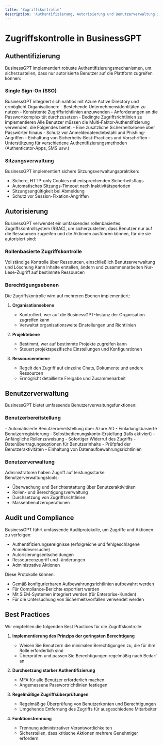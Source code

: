 ```yaml
---
title: 'Zugriffskontrolle'
description: 'Authentifizierung, Autorisierung und Benutzerverwaltung in BusinessGPT'
---
```


# Zugriffskontrolle in BusinessGPT

## Authentifizierung

BusinessGPT implementiert robuste Authentifizierungsmechanismen, um sicherzustellen, dass nur autorisierte Benutzer auf die Plattform zugreifen können:

### Single Sign-On (SSO)

<AccordionGroup>
  <Accordion icon="key" title="Azure AD Integration">
    BusinessGPT integriert sich nahtlos mit Azure Active Directory und ermöglicht Organisationen:
    - Bestehende Unternehmensidentitäten zu nutzen
    - Konsistente Zugriffsrichtlinien anzuwenden
    - Anforderungen an die Passwortkomplexität durchzusetzen
    - Bedingte Zugriffsrichtlinien zu implementieren
  </Accordion>
  <Accordion icon="shield-check" title="Multi-Faktor-Authentifizierung (MFA)">
    Alle Benutzer müssen die Multi-Faktor-Authentifizierung verwenden, die Folgendes bietet:
    - Eine zusätzliche Sicherheitsebene über Passwörter hinaus
    - Schutz vor Anmeldedatendiebstahl und Phishing-Angriffen
    - Einhaltung von Sicherheits-Best-Practices und Vorschriften
    - Unterstützung für verschiedene Authentifizierungsmethoden (Authenticator-Apps, SMS usw.)
  </Accordion>
</AccordionGroup>

### Sitzungsverwaltung

BusinessGPT implementiert sichere Sitzungsverwaltungspraktiken:

- Sichere, HTTP-only Cookies mit entsprechenden Sicherheitsflags
- Automatisches Sitzungs-Timeout nach Inaktivitätsperioden
- Sitzungsungültigkeit bei Abmeldung
- Schutz vor Session-Fixation-Angriffen

## Autorisierung

BusinessGPT verwendet ein umfassendes rollenbasiertes Zugriffskontrollsystem (RBAC), um sicherzustellen, dass Benutzer nur auf die Ressourcen zugreifen und die Aktionen ausführen können, für die sie autorisiert sind:

### Rollenbasierte Zugriffskontrolle

<CardGroup cols={3}>
  <Card title="Besitzer" icon="crown">
    Vollständige Kontrolle über Ressourcen, einschließlich Benutzerverwaltung und Löschung
  </Card>
  <Card title="Bearbeiter" icon="pen-to-square">
    Kann Inhalte erstellen, ändern und zusammenarbeiten
  </Card>
  <Card title="Betrachter" icon="eye">
    Nur-Lese-Zugriff auf bestimmte Ressourcen
  </Card>
</CardGroup>

### Berechtigungsebenen

Die Zugriffskontrolle wird auf mehreren Ebenen implementiert:

1. **Organisationsebene**
   - Kontrolliert, wer auf die BusinessGPT-Instanz der Organisation zugreifen kann
   - Verwaltet organisationsweite Einstellungen und Richtlinien

2. **Projektebene**
   - Bestimmt, wer auf bestimmte Projekte zugreifen kann
   - Steuert projektspezifische Einstellungen und Konfigurationen

3. **Ressourcenebene**
   - Regelt den Zugriff auf einzelne Chats, Dokumente und andere Ressourcen
   - Ermöglicht detaillierte Freigabe und Zusammenarbeit

## Benutzerverwaltung

BusinessGPT bietet umfassende Benutzerverwaltungsfunktionen:

### Benutzerbereitstellung

<AccordionGroup>
  <Accordion icon="user-plus" title="Benutzer-Onboarding">
    - Automatisierte Benutzerbereitstellung über Azure AD
    - Einladungsbasierte Benutzerregistrierung
    - Selbstbedienungskonto-Erstellung (falls aktiviert)
    - Anfängliche Rollenzuweisung
  </Accordion>
  <Accordion icon="user-minus" title="Benutzer-Offboarding">
    - Sofortiger Widerruf des Zugriffs
    - Datenübertragungsoptionen für Benutzerinhalte
    - Prüfpfad der Benutzeraktivitäten
    - Einhaltung von Datenaufbewahrungsrichtlinien
  </Accordion>
</AccordionGroup>

### Benutzerverwaltung

Administratoren haben Zugriff auf leistungsstarke Benutzerverwaltungstools:

- Überwachung und Berichterstattung über Benutzeraktivitäten
- Rollen- und Berechtigungsverwaltung
- Durchsetzung von Zugriffsrichtlinien
- Massenbenutzeroperationen

## Audit und Compliance

BusinessGPT führt umfassende Auditprotokolle, um Zugriffe und Aktionen zu verfolgen:

- Authentifizierungsereignisse (erfolgreiche und fehlgeschlagene Anmeldeversuche)
- Autorisierungsentscheidungen
- Ressourcenzugriff und -änderungen
- Administrative Aktionen

Diese Protokolle können:
- Gemäß konfigurierbaren Aufbewahrungsrichtlinien aufbewahrt werden
- Für Compliance-Berichte exportiert werden
- Mit SIEM-Systemen integriert werden (für Enterprise-Kunden)
- Für die Untersuchung von Sicherheitsvorfällen verwendet werden

## Best Practices

Wir empfehlen die folgenden Best Practices für die Zugriffskontrolle:

1. **Implementierung des Prinzips der geringsten Berechtigung**
   - Weisen Sie Benutzern die minimalen Berechtigungen zu, die für ihre Rolle erforderlich sind
   - Überprüfen und passen Sie Berechtigungen regelmäßig nach Bedarf an

2. **Durchsetzung starker Authentifizierung**
   - MFA für alle Benutzer erforderlich machen
   - Angemessene Passwortrichtlinien festlegen

3. **Regelmäßige Zugriffsüberprüfungen**
   - Regelmäßige Überprüfung von Benutzerkonten und Berechtigungen
   - Umgehende Entfernung des Zugriffs für ausgeschiedene Mitarbeiter

4. **Funktionstrennung**
   - Trennung administrativer Verantwortlichkeiten
   - Sicherstellen, dass kritische Aktionen mehrere Genehmiger erfordern
